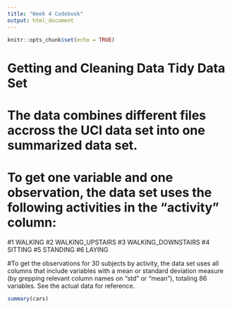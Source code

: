 ```yaml
---
title: "Week 4 Codebook"
output: html_document
---
```


```r
knitr::opts_chunk$set(echo = TRUE)
```

# Getting and Cleaning Data Tidy Data Set

# The data combines different files accross the UCI data set into one summarized data set.

# To get one variable and one observation, the data set uses the following activities in the "activity" column:
#1 WALKING
#2 WALKING_UPSTAIRS
#3 WALKING_DOWNSTAIRS
#4 SITTING
#5 STANDING
#6 LAYING

#To get the observations for 30 subjects by activity, the data set uses all columns that include variables with a mean or standard deviation measure (by grepping relevant column names on "std" or "mean"), totaling 86 variables. See the actual data for reference.

```r
summary(cars)
```

